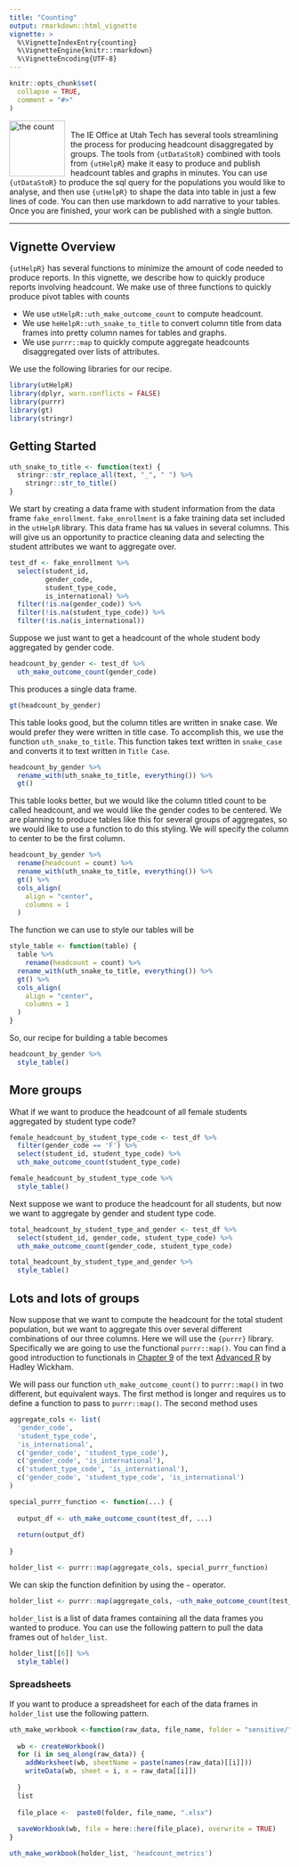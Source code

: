 ```yaml
---
title: "Counting"
output: rmarkdown::html_vignette
vignette: >
  %\VignetteIndexEntry{counting}
  %\VignetteEngine{knitr::rmarkdown}
  %\VignetteEncoding{UTF-8}
---
```


```r
knitr::opts_chunk$set(
  collapse = TRUE,
  comment = "#>"
)
```


<img src="count.png" alt="the count" 
     style="float: left; margin-right: 10px; width:100px; border:none;"/>
  
<span style="padding-top: 10px; padding-bottom: 10px;">   
The IE Office at Utah Tech has several tools streamlining the process for producing headcount disaggregated by groups. The tools from `{utDataStoR}` combined with tools from `{utHelpR`} make it easy to produce and publish headcount tables and graphs in minutes. You can use `{utDataStoR}` to produce the sql query for the populations you would like to analyse, and then use `{utHelpR}` to shape the data into table in just a few lines of code. You can then use markdown to add narrative to your tables. Once you are finished, your work can be published with a single button.
</span>

---------

## Vignette Overview

`{utHelpR}` has several functions to minimize the amount of code needed to produce reports. In this vignette, we describe how to quickly produce reports involving headcount. We make use of three functions to quickly produce pivot tables with counts  

- We use `utHelpR::uth_make_outcome_count` to compute headcount.
- We use `heHelpR::uth_snake_to_title` to convert column title from data frames into pretty column names for tables and graphs.
- We use `purrr::map` to quickly compute aggregate headcounts disaggregated over lists of attributes.

We use the following libraries for our recipe.

```r
library(utHelpR)
library(dplyr, warn.conflicts = FALSE)
library(purrr)
library(gt)
library(stringr)
```

## Getting Started

```r
uth_snake_to_title <- function(text) {
  stringr::str_replace_all(text, "_", " ") %>% 
    stringr::str_to_title()
}
```

We start by creating a data frame with student information from the data frame `fake_enrollment`. `fake_enrollment` is a fake training data set included in the `utHelpR` library. This data frame has `NA` values in several columns. This will give us an opportunity to practice cleaning data and selecting the student attributes we want to aggregate over.

```r
test_df <- fake_enrollment %>% 
  select(student_id, 
         gender_code,
         student_type_code, 
         is_international) %>% 
  filter(!is.na(gender_code)) %>% 
  filter(!is.na(student_type_code)) %>% 
  filter(!is.na(is_international))
```

Suppose we just want to get a headcount of the whole student body aggregated by gender code. 

```r
headcount_by_gender <- test_df %>% 
  uth_make_outcome_count(gender_code)
```

This produces a single data frame.

```r
gt(headcount_by_gender)
```

This table looks good, but the column titles are written in snake case. We would prefer they were written in title case. To accomplish this, we use the function `uth_snake_to_title`. This function takes text written in `snake_case` and converts it to text written in `Title Case`.

```r
headcount_by_gender %>% 
  rename_with(uth_snake_to_title, everything()) %>% 
  gt()
```

This table looks better, but we would like the column titled count to be called headcount, and we would like the gender codes to be centered. We are planning to produce tables like this for several groups of aggregates, so we would like to use a function to do this styling. We will specify the column to center to be the first column.

```r
headcount_by_gender %>% 
  rename(headcount = count) %>% 
  rename_with(uth_snake_to_title, everything()) %>% 
  gt() %>% 
  cols_align(
    align = "center",
    columns = 1
  )
```

The function we can use to style our tables will be

```r
style_table <- function(table) {
  table %>% 
    rename(headcount = count) %>% 
  rename_with(uth_snake_to_title, everything()) %>% 
  gt() %>% 
  cols_align(
    align = "center",
    columns = 1
  )
}
```

So, our recipe for building a table becomes

```r
headcount_by_gender %>% 
  style_table()
```

## More groups


What if we want to produce the headcount of all female students aggregated by student type code?

```r
female_headcount_by_student_type_code <- test_df %>% 
  filter(gender_code == 'F') %>%
  select(student_id, student_type_code) %>% 
  uth_make_outcome_count(student_type_code)

female_headcount_by_student_type_code %>% 
  style_table()
```

Next suppose we want to produce the headcount for all students, but now we want to aggregate by gender and student type code.

```r
total_headcount_by_student_type_and_gender <- test_df %>% 
  select(student_id, gender_code, student_type_code) %>% 
  uth_make_outcome_count(gender_code, student_type_code)

total_headcount_by_student_type_and_gender %>% 
  style_table()
```

## Lots and lots of groups

Now suppose that we want to compute the headcount for the total student population, but we want to aggregate this over several different combinations of our three columns. Here we will use the `{purrr}` library. Specifically we are going to use the functional `purrr::map()`. You can find a good introduction to functionals in [Chapter 9](https://adv-r.hadley.nz/functionals.html#map) of the text [Advanced R](https://adv-r.hadley.nz/index.html) by Hadley Wickham.  

We will pass our function `uth_make_outcome_count()` to `purrr::map()` in two different, but equivalent ways. The first method is longer and requires us to define a function to pass to `purrr::map()`. The second method uses 

```r
aggregate_cols <- list(
  'gender_code', 
  'student_type_code',
  'is_international',
  c('gender_code', 'student_type_code'),
  c('gender_code', 'is_international'),
  c('student_type_code', 'is_international'),
  c('gender_code', 'student_type_code', 'is_international')
)

special_purrr_function <- function(...) {
  
  output_df <- uth_make_outcome_count(test_df, ...)
  
  return(output_df)
  
}

holder_list <- purrr::map(aggregate_cols, special_purrr_function)
```

We can skip the function definition by using the `~` operator. 

```r
holder_list <- purrr::map(aggregate_cols, ~uth_make_outcome_count(test_df, .))
```

`holder_list` is a list of data frames containing all the data frames you wanted to produce. You can use the following pattern to pull the data frames out of `holder_list`.

```r
holder_list[[6]] %>%
  style_table()
```

### Spreadsheets

If you want to produce a spreadsheet for each of the data frames in `holder_list` use the following pattern.

```r
uth_make_workbook <-function(raw_data, file_name, folder = "sensitive/") {
  
  wb <- createWorkbook()
  for (i in seq_along(raw_data)) {
    addWorksheet(wb, sheetName = paste(names(raw_data)[[i]]))
    writeData(wb, sheet = i, x = raw_data[[i]])
    
  }
  list
  
  file_place <-  paste0(folder, file_name, ".xlsx")
  
  saveWorkbook(wb, file = here::here(file_place), overwrite = TRUE)
}
```

```r
uth_make_workbook(holder_list, 'headcount_metrics')
```




